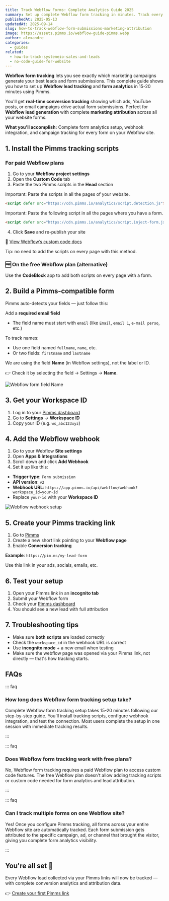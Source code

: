 ```yaml
---
title: Track Webflow Forms: Complete Analytics Guide 2025
summary: Set up complete Webflow form tracking in minutes. Track every lead with full analytics showing which campaigns generate form submissions and conversions.
publishedAt: 2025-05-13
updatedAt: 2025-09-14
slug: how-to-track-webflow-form-submissions-marketing-attribution
image: https://assets.pimms.io/webflow-guide-pimms.webp
author: alexandre
categories:
  - guides
related:
  - how-to-track-systemeio-sales-and-leads
  - no-code-guide-for-website
---
```


**Webflow form tracking** lets you see exactly which marketing campaigns generate your best leads and form submissions. This complete guide shows you how to set up **Webflow lead tracking** and **form analytics** in 15-20 minutes using Pimms.

You'll get **real-time conversion tracking** showing which ads, YouTube posts, or email campaigns drive actual form submissions. Perfect for **Webflow lead generation** with complete **marketing attribution** across all your website forms.

**What you'll accomplish:** Complete form analytics setup, webhook integration, and campaign tracking for every form on your Webflow site.

<LinkCard
  href="/articles/no-code-guide-for-website"
  title="Looking to track external tools?"
  description="Read this other guide if your site links to external tools like Cal.com, Tally, Stripe, etc."
/>

## 1. Install the Pimms tracking scripts

### For paid Webflow plans

1. Go to your **Webflow project settings**
2. Open the **Custom Code** tab
3. Paste the two Pimms scripts in the **Head** section

Important: Paste the scripts in all the pages of your website.

```html
<script defer src="https://cdn.pimms.io/analytics/script.detection.js"></script>
```

Important: Paste the following script in all the pages where you have a form.

```html
<script defer src="https://cdn.pimms.io/analytics/script.inject-form.js"></script>
```

<LinkCard
  href="/freetools/site-checker"
  title="Verify your script installation"
  description="Use our free tool to automatically check if the Pimms analytics script is properly installed on your website."
/>

4. Click **Save** and re-publish your site

📘 [View Webflow’s custom code docs](https://help.webflow.com/hc/en-us/articles/33961357265299-Custom-code-in-head-and-body-tags#supported-code)

Tip: no need to add the scripts on every page with this method.

### 🆓 On the free Webflow plan (alternative)

Use the **CodeBlock** app to add both scripts on every page with a form.

## 2. Build a Pimms-compatible form

Pimms auto-detects your fields — just follow this:

Add a **required email field**
- The field name must start with `email` (like `Email`, `email 1`, `e-mail perso`, etc.)

To track names:
- Use one field named `fullname`, `name`, etc.
- Or two fields: `firstname` and `lastname`

We are using the field **Name** (in Webflow settings), not the label or ID.

👉 Check it by selecting the field → Settings → **Name**.

![Webflow form field Name](https://assets.pimms.io/webflow-form-field-name.webp)

## 3. Get your Workspace ID

1. Log in to your [Pimms dashboard](https://app.pimms.io)
2. Go to **Settings** → **Workspace ID**
3. Copy your ID (e.g. `ws_abc123xyz`)

## 4. Add the Webflow webhook

1. Go to your Webflow **Site settings**
2. Open **Apps & Integrations**
3. Scroll down and click **Add Webhook**
4. Set it up like this:

- **Trigger type**: `Form submission`
- **API version**: `v2`
- **Webhook URL**:
  `https://app.pimms.io/api/webflow/webhook?workspace_id=your-id`
- Replace `your-id` with your **Workspace ID**

![Webflow webhook setup](https://assets.pimms.io/webflow-webhook-setup.webp)

## 5. Create your Pimms tracking link

1. Go to [Pimms](https://app.pimms.io)
2. Create a new short link pointing to your **Webflow page**
3. Enable **Conversion tracking**

**Example**:
`https://pim.ms/my-lead-form`

Use this link in your ads, socials, emails, etc.

## 6. Test your setup

1. Open your Pimms link in an **incognito tab**
2. Submit your Webflow form
3. Check your [Pimms dashboard](https://app.pimms.io)
4. You should see a new lead with full attribution

## 7. Troubleshooting tips

- Make sure **both scripts** are loaded correctly
- Check the `workspace_id` in the webhook URL is correct
- Use **incognito mode** + a new email when testing
- Make sure the webflow page was opened via your Pimms link, not directly — that's how tracking starts.

## FAQs

::: faq

### How long does Webflow form tracking setup take?

Complete Webflow form tracking setup takes 15-20 minutes following our step-by-step guide. You'll install tracking scripts, configure webhook integration, and test the connection. Most users complete the setup in one session with immediate tracking results.

:::

::: faq

### Does Webflow form tracking work with free plans?

No, Webflow form tracking requires a paid Webflow plan to access custom code features. The free Webflow plan doesn't allow adding tracking scripts or custom code needed for form analytics and lead attribution.

:::

::: faq

### Can I track multiple forms on one Webflow site?

Yes! Once you configure Pimms tracking, all forms across your entire Webflow site are automatically tracked. Each form submission gets attributed to the specific campaign, ad, or channel that brought the visitor, giving you complete form analytics visibility.

:::

## You're all set 🎉

Every Webflow lead collected via your Pimms links will now be tracked — with complete conversion analytics and attribution data.

👉 [Create your first Pimms link](https://app.pimms.io)

<CallToAction />
